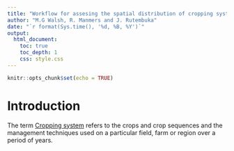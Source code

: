 ```yaml
---
title: "Workflow for assesing the spatial distribution of cropping systems in Rwanda"
author: "M.G Walsh, R. Manmers and J. Rutembuka"
date: "`r format(Sys.time(), '%d, %B, %Y')`"
output:
  html_document:
    toc: true
    toc_depth: 1
    css: style.css
---
```


```r
knitr::opts_chunk$set(echo = TRUE)
```

# Introduction

The term [Cropping system](https://www.sciencedirect.com/topics/agricultural-and-biological-sciences/cropping-system) refers to the crops and crop sequences and the management techniques used on a particular field, farm or region over a period of years. 